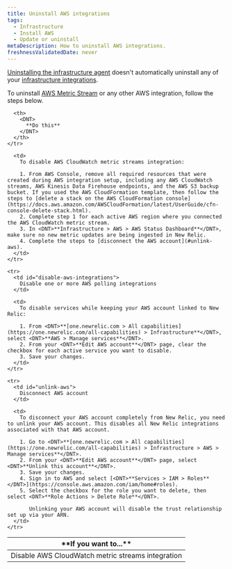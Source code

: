 ```yaml
---
title: Uninstall AWS integrations
tags:
  - Infrastructure
  - Install AWS
  - Update or uninstall
metaDescription: How to uninstall AWS integrations.
freshnessValidatedDate: never
---
```


[Uninstalling the infrastructure agent](/docs/infrastructure/new-relic-infrastructure/installation/uninstall-infrastructure-agent-or-integrations) doesn't automatically uninstall any of your [infrastructure integrations](/docs/infrastructure/infrastructure-integrations/getting-started/connect-aws-integrations-infrastructure).

To uninstall [AWS Metric Stream](/docs/infrastructure/amazon-integrations/connect/aws-metric-stream/) or any other AWS integration, follow the steps below.

<table>
  <thead>
    <tr>
      <th style={{ width: "250px" }}>
        <DNT>
          **If you want to...**
        </DNT>
      </th>

      <th>
        <DNT>
          **Do this**
        </DNT>
      </th>
    </tr>
  </thead>

  <tbody>
    <tr>
      <td id="disable-aws-integrations">
        Disable AWS CloudWatch metric streams integration
      </td>

      <td>
        To disable AWS CloudWatch metric streams integration:

        1. From AWS Console, remove all required resources that were created during AWS integration setup, including any AWS CloudWatch streams, AWS Kinesis Data Firehouse endpoints, and the AWS S3 backup bucket. If you used the AWS CloudFormation template, then follow the steps to [delete a stack on the AWS CloudFormation console](https://docs.aws.amazon.com/AWSCloudFormation/latest/UserGuide/cfn-console-delete-stack.html).
        2. Complete step 1 for each active AWS region where you connected the AWS CloudWatch metric stream.
        3. In <DNT>**Infrastructure > AWS > AWS Status Dashboard**</DNT>, make sure no new metric updates are being ingested in New Relic.
        4. Complete the steps to [disconnect the AWS account](#unlink-aws).
      </td>
    </tr>

    <tr>
      <td id="disable-aws-integrations">
        Disable one or more AWS polling integrations
      </td>

      <td>
        To disable services while keeping your AWS account linked to New Relic:

        1. From <DNT>**[one.newrelic.com > All capabilities](https://one.newrelic.com/all-capabilities) > Infrastructure**</DNT>, select <DNT>**AWS > Manage services**</DNT>.
        2. From your <DNT>**Edit AWS account**</DNT> page, clear the checkbox for each active service you want to disable.
        3. Save your changes.
      </td>
    </tr>

    <tr>
      <td id="unlink-aws">
        Disconnect AWS account
      </td>

      <td>
        To disconnect your AWS account completely from New Relic, you need to unlink your AWS account. This disables all New Relic integrations associated with that AWS account.

        1. Go to <DNT>**[one.newrelic.com > All capabilities](https://one.newrelic.com/all-capabilities) > Infrastructure > AWS > Manage services**</DNT>.
        2. From your <DNT>**Edit AWS account**</DNT> page, select <DNT>**Unlink this account**</DNT>.
        3. Save your changes.
        4. Sign in to AWS and select [<DNT>**Services > IAM > Roles**</DNT>](https://console.aws.amazon.com/iam/home#roles).
        5. Select the checkbox for the role you want to delete, then select <DNT>**Role Actions > Delete Role**</DNT>.

           Unlinking your AWS account will disable the trust relationship set up via your ARN.
      </td>
    </tr>
  </tbody>
</table>

